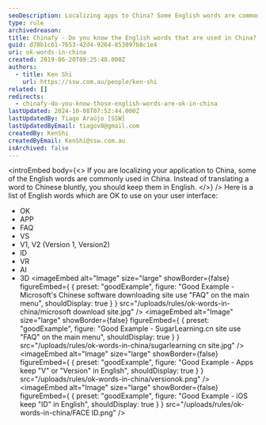 ```yaml
---
seoDescription: Localizing apps to China? Some English words are commonly accepted and can be used as-is on your user interface.
type: rule
archivedreason:
title: Chinafy - Do you know the English words that are used in China?
guid: d78b1c61-7653-42d4-9264-853097b8c1e4
uri: ok-words-in-china
created: 2019-06-20T09:25:48.000Z
authors:
  - title: Ken Shi
    url: https://ssw.com.au/people/ken-shi
related: []
redirects:
  - chinafy-do-you-know-those-english-words-are-ok-in-china
lastUpdated: 2024-10-08T07:52:44.000Z
lastUpdatedBy: Tiago Araújo [SSW]
lastUpdatedByEmail: tiagov8@gmail.com
createdBy: KenShi
createdByEmail: KenShi@ssw.com.au
isArchived: false
---
```


<introEmbed
  body={<>
If you are localizing your application to China, some of the English words are commonly used in China. Instead of translating a word to Chinese bluntly, you should keep them in English.
  </>}
/>
Here is a list of English words which are OK to use on your user interface:

* OK
* APP
* FAQ
* VS
* V1, V2 (Version 1, Version2)
* ID
* VR
* AI
* 3D
<imageEmbed
  alt="Image"
  size="large"
  showBorder={false}
  figureEmbed={ {
    preset: "goodExample",
    figure: "Good Example - Microsoft's Chinese software downloading site use \"FAQ\" on the main menu",
    shouldDisplay: true
  } }
  src="/uploads/rules/ok-words-in-china/microsoft download site.jpg"
/>
<imageEmbed
  alt="Image"
  size="large"
  showBorder={false}
  figureEmbed={ {
    preset: "goodExample",
    figure: "Good Example - SugarLearning.cn site use \"FAQ\" on the main menu",
    shouldDisplay: true
  } }
  src="/uploads/rules/ok-words-in-china/sugarlearning cn site.jpg"
/>
<imageEmbed
  alt="Image"
  size="large"
  showBorder={false}
  figureEmbed={ {
    preset: "goodExample",
    figure: "Good Example - Apps keep \"V\" or \"Version\" in English",
    shouldDisplay: true
  } }
  src="/uploads/rules/ok-words-in-china/versionok.png"
/>
<imageEmbed
  alt="Image"
  size="large"
  showBorder={false}
  figureEmbed={ {
    preset: "goodExample",
    figure: "Good Example - iOS keep \"ID\" in English",
    shouldDisplay: true
  } }
  src="/uploads/rules/ok-words-in-china/FACE ID.png"
/>
